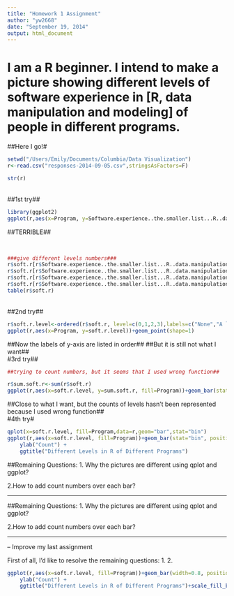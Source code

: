 ```yaml
---
title: "Homework 1 Assignment"
author: "yw2668"
date: "September 19, 2014"
output: html_document
---
```


# I am a R beginner. I intend to make a picture showing different levels of software experience in [R, data manipulation and modeling] of people in different programs. ##

##Here I go!#

```r
setwd("/Users/Emily/Documents/Columbia/Data Visualization")
r<-read.csv("responses-2014-09-05.csv",stringsAsFactors=F)

```

```r

str(r)
```
<br/>
##1st try##
```r
library(ggplot2)
ggplot(r,aes(x=Program, y=Software.experience..the.smaller.list...R..data.manipulation.and.modeling.))+geom_point(shape=1)
```

##TERRIBLE##
 
 <br/>
```r
###give different levels numbers###
r$soft.r[r$Software.experience..the.smaller.list...R..data.manipulation.and.modeling.=="Expert"]<-3
r$soft.r[r$Software.experience..the.smaller.list...R..data.manipulation.and.modeling.=="Confident"]<-2
r$soft.r[r$Software.experience..the.smaller.list...R..data.manipulation.and.modeling.=="A little"]<-1
r$soft.r[r$Software.experience..the.smaller.list...R..data.manipulation.and.modeling.=="None"]<-0
table(r$soft.r)
```
<br/>
##2nd try##
```r
r$soft.r.level<-ordered(r$soft.r, level=c(0,1,2,3),labels=c("None","A little", "Confident", "Expert"))
ggplot(r,aes(x=Program, y=soft.r.level))+geom_point(shape=1)

```

##Now the labels of y-axis are listed in order##
##But it is still not what I want##
<br/>
#3rd try##
```r
##trying to count numbers, but it seems that I used wrong function##

r$sum.soft.r<-sum(r$soft.r)
ggplot(r,aes(x=soft.r.level, y=sum.soft.r, fill=Program))+geom_bar(stat="identity", position="dodge")
```

##Close to what I want, but the counts of levels hasn't been represented because I used wrong function##
<br/>
#4th try#
```r
qplot(x=soft.r.level, fill=Program,data=r,geom="bar",stat="bin")
ggplot(r,aes(x=soft.r.level, fill=Program))+geom_bar(stat="bin", position="dodge")+xlab("Levels in R, Data Manipulation & Modeling") + 
    ylab("Count") + 
    ggtitle("Different Levels in R of Different Programs")
```


##Remaining Questions:
1. Why the pictures are different using qplot and ggplot?

2.How to add count numbers over each bar?

<hr/>

##Remaining Questions:
1. Why the pictures are different using qplot and ggplot?

2.How to add count numbers over each bar?

<hr/>
--
Improve my last assignment

First of all, I'd like to resolve the remaining questions:
1.
2.
```r

ggplot(r,aes(x=soft.r.level, fill=Program))+geom_bar(width=0.8, position="dodge", colour="black")+xlab("Levels in R, Data Manipulation & Modeling") + 
    ylab("Count") + 
    ggtitle("Different Levels in R of Different Programs")+scale_fill_brewer(palette="Pastel1")

```




